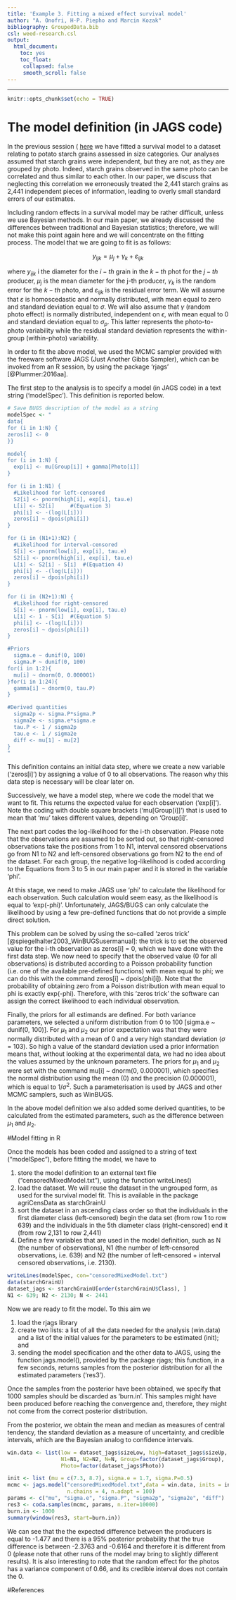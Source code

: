 ```yaml
---
title: 'Example 3. Fitting a mixed effect survival model'
author: "A. Onofri, H-P. Piepho and Marcin Kozak"
bibliography: GroupedData.bib
csl: weed-research.csl
output: 
  html_document:
    toc: yes
    toc_float: 
     collapsed: false
     smooth_scroll: false
---
```



---
   
  

```r
knitr::opts_chunk$set(echo = TRUE)
```


# The model definition (in JAGS code)

In the previous session ( [here](https://onofriandreapg.github.io/agriCensData/Example3.html) we have fitted a survival model to a dataset relating to potato starch grains assessed in size categories. Our analyses assumed that starch grains were independent, but they are not, as they are grouped by photo. Indeed, starch grains observed in the same photo can be correlated and thus similar to each other. In our paper, we discuss that neglecting this correlation we erroneously treated the 2,441 starch grains as 2,441 independent pieces of information, leading to overly small standard errors of our estimates.

Including random effects in a survival model may be rather difficult, unless we use Bayesian methods. In our main paper, we already discussed the differences between traditional and Bayesian statistics; therefore, we will not make this point again here and we will concentrate on the fitting process. The model that we are going to fit is as follows:

$$ y_{ijk} = \mu_j+ \gamma_k + \varepsilon_{ijk} $$

where $y_{ijk}$ i the diameter for the $i-th$ grain in the $k-th$ phot for the $j-th$ producer, $\mu_j$ is the mean diameter for the j-th producer, $\gamma_k$ is the random error for the $k-th$ photo, and $\varepsilon_{ijk}$ is the residual error term. We will assume that $\varepsilon$ is homoscedastic and normally distributed, with mean equal to zero and standard deviation equal to $\sigma$. We will also assume that $\gamma$ (random photo effect) is normally distributed, independent on $\epsilon$, with mean equal to 0 and standard deviation equal to $\sigma_p$. This latter represents the photo-to-photo variability while the residual standard deviation represents the within-group (within-photo) variability.

In order to fit the above model, we used the MCMC sampler provided with the freeware software JAGS (Just Another Gibbs Sampler), which can be invoked from an R session, by using the package 'rjags' [@Plummer:2016aa].

The first step to the analysis is to specify a model (in JAGS code) in a text string ('modelSpec'). This definition is reported below.




```r
# Save BUGS description of the model as a string
modelSpec <- "
data{
for (i in 1:N) {
zeros[i] <- 0
}}

model{
for (i in 1:N) {
  exp[i] <- mu[Group[i]] + gamma[Photo[i]]
}

for (i in 1:N1) {
  #Likelihood for left-censored
  S2[i] <- pnorm(high[i], exp[i], tau.e)
  L[i] <- S2[i]     #(Equation 3)       
  phi[i] <- -(log(L[i]))
  zeros[i] ~ dpois(phi[i])    
}

for (i in (N1+1):N2) {
  #Likelihood for interval-censored
  S[i] <- pnorm(low[i], exp[i], tau.e)
  S2[i] <- pnorm(high[i], exp[i], tau.e)
  L[i] <- S2[i] - S[i]  #(Equation 4)      
  phi[i] <- -(log(L[i]))
  zeros[i] ~ dpois(phi[i])    
}

for (i in (N2+1):N) {
  #Likelihood for right-censored
  S[i] <- pnorm(low[i], exp[i], tau.e)
  L[i] <- 1 - S[i]  #(Equation 5)      
  phi[i] <- -(log(L[i]))
  zeros[i] ~ dpois(phi[i])    
}

#Priors
  sigma.e ~ dunif(0, 100)
  sigma.P ~ dunif(0, 100)
for(i in 1:2){
  mu[i] ~ dnorm(0, 0.000001)
}for(i in 1:24){
  gamma[i] ~ dnorm(0, tau.P)
}

#Derived quantities
  sigma2p <- sigma.P*sigma.P
  sigma2e <- sigma.e*sigma.e
  tau.P <- 1 / sigma2p
  tau.e <- 1 / sigma2e
  diff <- mu[1] - mu[2]
}
"
```


This definition contains an initial data step, where we create a new variable ('zeros[i]') by assigning a value of 0 to all observations. The reason why this data step is necessary will be clear later on.

Successively, we have a model step, where we code the model that we want to fit. This returns the expected value for each observation ('exp[i]'). Note the coding with double square brackets ('mu[Group[i]]') that is used to mean that 'mu' takes different values, depending on 'Group[i]'. 

The next part codes the log-likelihood for the i-th observation. Please note that the observations are assumed to be sorted out, so that right-censored observations take the positions from 1 to N1, interval censored observations go from N1 to N2 and left-censored observations go from N2 to the end of the dataset. For each group, the negative log-likelihood is coded according to the Equations from 3 to 5 in our main paper and it is stored in the variable 'phi'. 

At this stage, we need to make JAGS use 'phi' to calculate the likelihood for each observation. Such calculation would seem easy, as the likelihood is equal to 'exp(-phi)'. Unfortunately, JAGS/BUGS can only calculate the likelihood by using a few pre-defined functions that do not provide a simple direct solution.

This problem can be solved by using the so-called 'zeros trick' [@spiegelhalter2003_WinBUGSusermanual]: the trick is to set the observed value for the i-th observation as zeros[i] = 0, which we have done with the first data step. We now need to specify that the observed value (0 for all observations) is distributed according to a Poisson probability function (i.e. one of the available pre-defined functions) with mean equal to phi; we can do this with the command zeros[i] ~ dpois(phi[i]). Note that the probability of obtaining zero from a Poisson distribution with mean equal to phi is exactly exp(-phi). Therefore, with this 'zeros trick' the software can assign the correct likelihood to each individual observation.

Finally, the priors for all estimands are defined. For both variance parameters, we selected a uniform distribution from 0 to 100 [sigma.e ~ dunif(0, 100)]. For $\mu_1$ and $\mu_2$ our prior expectation was that they were normally distributed with a mean of 0 and a very high standard deviation ($\sigma$ = 103). So high a value of the standard deviation used a prior information means that, without looking at the experimental data, we had no idea about the values assumed by the unknown parameters. The priors for  $\mu_1$ and $\mu_2$ were set with the command mu[i] ~ dnorm(0, 0.000001), which specifies the normal distribution using the mean (0) and the precision (0.000001), which is equal to $1/\sigma^2$. Such a parameterisation is used by JAGS and other MCMC samplers, such as WinBUGS.

In the above model definition we also added some derived quantities, to be calculated from the estimated parameters, such as the difference between $\mu_1$ and $\mu_2$.

#Model fitting in R

Once the models has been coded and assigned to a string of text (“modelSpec”), before fitting the model, we have to

1. store the model definition to an external text file (“censoredMixedModel.txt”), using the function writeLines()
2. load the dataset. We will reuse the dataset in the ungrouped form, as used for the survival model fit. This is available in the package agriCensData as starchGrainU
3. sort the dataset in an ascending class order so that the individuals in the first diameter class (left-censored) begin the data set (from row 1 to row 639) and the individuals in the 5th diameter class (right-censored) end it (from row 2,131 to row 2,441)
4. Define a few variables that are used in the model definition, such as N (the number of observations), N1 (the number of left-censored observations, i.e. 639) and N2 (the number of left-censored + interval censored observations, i.e. 2130).

```r
writeLines(modelSpec, con="censoredMixedModel.txt")
data(starchGrainU)
dataset_jags <- starchGrainU[order(starchGrainU$Class), ]
N1 <- 639; N2 <- 2130; N <- 2441

```


Now we are ready to fit the model. To this aim we

1. load the rjags library
2. create two lists: a list of all the data needed for the analysis (win.data) and a list of the initial values for the parameters to be estimated (init); and
3. sending the model specification and the other data to JAGS, using the function jags.model(), provided by the package rjags; this function, in a few seconds, returns samples from the posterior distribution for all the estimated parameters ('res3').

Once the samples from the posterior have been obtained, we specify that 1000 samples should be discarded as 'burn.in'. This samples might have been produced before reaching the convergence and, therefore, they might not come from the correct posterior distribution. 

From the posterior, we obtain the mean and median as measures of central tendency, the standard deviation as a measure of uncertainty, and credible intervals, which are the Bayesian analog to confidence intervals.

```r
win.data <- list(low = dataset_jags$sizeLow, high=dataset_jags$sizeUp, 
                 N1=N1, N2=N2, N=N, Group=factor(dataset_jags$Group),
                 Photo=factor(dataset_jags$Photo))

init <- list (mu = c(7.3, 8.7), sigma.e = 1.7, sigma.P=0.5)
mcmc <- jags.model("censoredMixedModel.txt",data = win.data, inits = init, 
                   n.chains = 4, n.adapt = 100)
params <- c("mu", "sigma.e", "sigma.P", "sigma2p", "sigma2e", "diff")
res3 <- coda.samples(mcmc, params, n.iter=10000)
burn.in <- 1000
summary(window(res3, start=burn.in))
```

We can see that the the expected difference between the producers is equal to -1.477 and there is a 95% posterior probability that the true difference is between -2.3763 and -0.6164 and therefore it is different from 0 (please note that other runs of the model may bring to slightly different results). It is also interesting to note that the random effect for the photos has a variance component of 0.66, and its credible interval does not contain the 0.

#References
